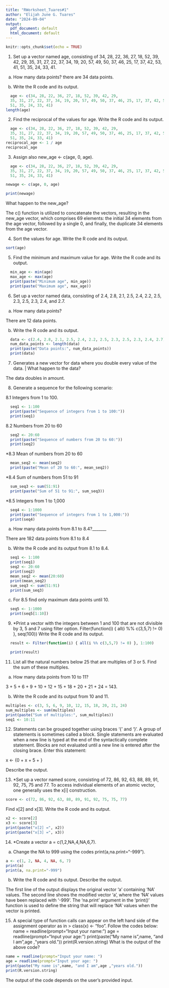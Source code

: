 ```yaml
---
title: "RWorksheet_Tuares#1"
author: "Elijah June G. Tuares"
date: "2024-09-04"
output:
  pdf_document: default
  html_document: default
---
```


```r
knitr::opts_chunk$set(echo = TRUE)
```
1. Set up a vector named age, consisting of 34, 28, 22, 36, 27, 18, 52, 39, 42, 29,
35, 31, 27, 22, 37, 34, 19, 20, 57, 49, 50, 37, 46, 25, 17, 37, 42, 53, 41,
51, 35, 24, 33, 41.
a. How many data points?
  there are 34 data points.
  
  
b. Write the R code and its output.
```r
  age <- c(34, 28, 22, 36, 27, 18, 52, 39, 42, 29,
  35, 31, 27, 22, 37, 34, 19, 20, 57, 49, 50, 37, 46, 25, 17, 37, 42, 53, 41,
  51, 35, 24, 33, 41)
length(age)
```

2. Find the reciprocal of the values for age.
Write the R code and its output.
```r
  age <- c(34, 28, 22, 36, 27, 18, 52, 39, 42, 29,
  35, 31, 27, 22, 37, 34, 19, 20, 57, 49, 50, 37, 46, 25, 17, 37, 42, 53, 41,
  51, 35, 24, 33, 41)
reciprocal_age <- 1 / age 
reciprocal_age
```

3. Assign also new_age <- c(age, 0, age).

```r
  age <- c(34, 28, 22, 36, 27, 18, 52, 39, 42, 29,
  35, 31, 27, 22, 37, 34, 19, 20, 57, 49, 50, 37, 46, 25, 17, 37, 42, 53, 41,
  51, 35, 24, 33, 41)

newage <- c(age, 0, age)

print(newage)
```

What happen to the new_age?
  
  The c() function is utilized to concatenate the vectors, resulting in the new_age vector, which     comprises 69 elements: the initial 34 elements from the age vector, followed by a single 0,    and finally, the duplicate 34 elements from the age vector.
  
4. Sort the values for age.
Write the R code and its output.
```r
sort(age)
```

5. Find the minimum and maximum value for age.
Write the R code and its output.
```r
  min_age <- min(age)
  max_age <- max(age)
  print(paste("Minimum age", min_age))
  print(paste("Maximum age", max_age))
```

6. Set up a vector named data, consisting of 2.4, 2.8, 2.1, 2.5, 2.4, 2.2, 2.5,
2.3, 2.5, 2.3, 2.4, and 2.7.
a. How many data points?

There are 12 data points.

b. Write the R code and its output.

```r
  data <- c(2.4, 2.8, 2.1, 2.5, 2.4, 2.2, 2.5, 2.3, 2.5, 2.3, 2.4, 2.7)
  num_data_points <- length(data)
  print(paste("Data points:", num_data_points))
  print(data)
```

7. Generates a new vector for data where you double every value of the data. | What
happen to the data?

The data doubles in amount.

8. Generate a sequence for the following scenario:

8.1 Integers from 1 to 100.

```r
  seq1 <- 1:100
  print(paste("Sequence of integers from 1 to 100:"))
  print(seq1)
```


8.2 Numbers from 20 to 60

```r
  seq2 <- 20:60
  print(paste("Sequence of numbers from 20 to 60:"))
  print(seq2)
```

*8.3 Mean of numbers from 20 to 60

```r
  mean_seq2 <- mean(seq2)
  print(paste("Mean of 20 to 60:", mean_seq2))
```

*8.4 Sum of numbers from 51 to 91

```r
  sum_seq3 <- sum(51:91)
  print(paste("Sum of 51 to 91:", sum_seq3))
```

*8.5 Integers from 1 to 1,000

```r
  seq4 <- 1:1000
  print(paste("Sequence of integers from 1 to 1,000:"))
  print(seq4)
```

  a. How many data points from 8.1 to 8.4?_______
  
  There are 182 data points from 8.1 to 8.4
  
  b. Write the R code and its output from 8.1 to 8.4.
  
```r
  seq1 <- 1:100
  print(seq1)
  seq2 <- 20:60
  print(seq2)
  mean_seq2 <- mean(20:60)
  print(mean_seq2)
  sum_seq3 <- sum(51:91)
  print(sum_seq3)
```
  
  c. For 8.5 find only maximum data points until 10.
  
```r
  seq5 <- 1:1000
  print(seq5[1:10])
```
  
  9. *Print a vector with the integers between 1 and 100 that are not divisible by 3, 5 and
7 using filter option.
Filter(function(i) { all(i %% c(3,5,7) != 0) }, seq(100))
Write the R code and its output.

```r
  result <- Filter(function(i) { all(i %% c(3,5,7) != 0) }, 1:100)

  print(result)
```

11. List all the natural numbers below 25 that are multiples of 3 or 5.
Find the sum of these multiples.

a. How many data points from 10 to 11?

 3 + 5 + 6 + 9 + 10 + 12 + 15 + 18 + 20 + 21 + 24 = 143.

b. Write the R code and its output from 10 and 11.

```r
multiples <- c(3, 5, 6, 9, 10, 12, 15, 18, 20, 21, 24)
sum_multiples <- sum(multiples)
print(paste("Sum of multiples:", sum_multiples))
seq1 <- 10:11
```

12. Statements can be grouped together using braces ‘{’ and ‘}’. A group of statements
is sometimes called a block. Single statements are evaluated when a new line is typed
at the end of the syntactically complete statement. Blocks are not evaluated until a
new line is entered after the closing brace.
Enter this statement:

x <- {0 + x + 5 + }

Describe the output.

13. *Set up a vector named score, consisting of 72, 86, 92, 63, 88, 89, 91, 92, 75,
75 and 77. To access individual elements of an atomic vector, one generally uses the
x[i] construction.

```r
score <- c(72, 86, 92, 63, 88, 89, 91, 92, 75, 75, 77)
```

Find x[2] and x[3]. Write the R code and its output.

```r
x2 <- score[2]
x3 <- score[3]
print(paste("x[2] =", x2))
print(paste("x[3] =", x3))
```

14. *Create a vector a = c(1,2,NA,4,NA,6,7).
a. Change the NA to 999 using the codes print(a,na.print="-999").

```r
a <- c(1, 2, NA, 4, NA, 6, 7)
print(a)
print(a, na.print="-999")
```

b. Write the R code and its output. Describe the output.

The first line of the output displays the original vector 'a' containing 'NA' values. The second line shows the modified vector 'a', where the 'NA' values have been replaced with '-999'. The 'na.print' argument in the 'print()' function is used to define the string that will replace 'NA' values when the vector is printed.

15. A special type of function calls can appear on the left hand side of the assignment
operator as in > class(x) <- "foo".
Follow the codes below:
name = readline(prompt="Input your name: ")
age = readline(prompt="Input your age: ")
print(paste("My name is",name, "and I am",age ,"years old."))
print(R.version.string)
What is the output of the above code?

```r
name = readline(prompt="Input your name: ")
age = readline(prompt="Input your age: ")
print(paste("My name is",name, "and I am",age ,"years old."))
print(R.version.string)
```

The output of the code depends on the user's provided input.
